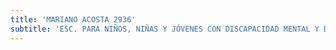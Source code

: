 ```yaml
---
title: 'MARIANO ACOSTA 2936'
subtitle: 'ESC. PARA NIÑOS, NIÑAS Y JÓVENES CON DISCAPACIDAD MENTAL Y DE FORMACIÓN INTEGRAL N° 07 JUAN XXIII'
---
```



